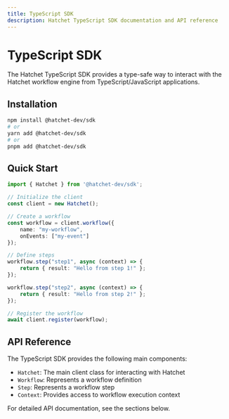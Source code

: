 ```yaml
---
title: TypeScript SDK
description: Hatchet TypeScript SDK documentation and API reference
---
```


# TypeScript SDK

The Hatchet TypeScript SDK provides a type-safe way to interact with the Hatchet workflow engine from TypeScript/JavaScript applications.

## Installation

```bash
npm install @hatchet-dev/sdk
# or
yarn add @hatchet-dev/sdk
# or
pnpm add @hatchet-dev/sdk
```

## Quick Start

```typescript
import { Hatchet } from '@hatchet-dev/sdk';

// Initialize the client
const client = new Hatchet();

// Create a workflow
const workflow = client.workflow({
    name: "my-workflow",
    onEvents: ["my-event"]
});

// Define steps
workflow.step("step1", async (context) => {
    return { result: "Hello from step 1!" };
});

workflow.step("step2", async (context) => {
    return { result: "Hello from step 2!" };
});

// Register the workflow
await client.register(workflow);
```

## API Reference

The TypeScript SDK provides the following main components:

- `Hatchet`: The main client class for interacting with Hatchet
- `Workflow`: Represents a workflow definition
- `Step`: Represents a workflow step
- `Context`: Provides access to workflow execution context

For detailed API documentation, see the sections below. 